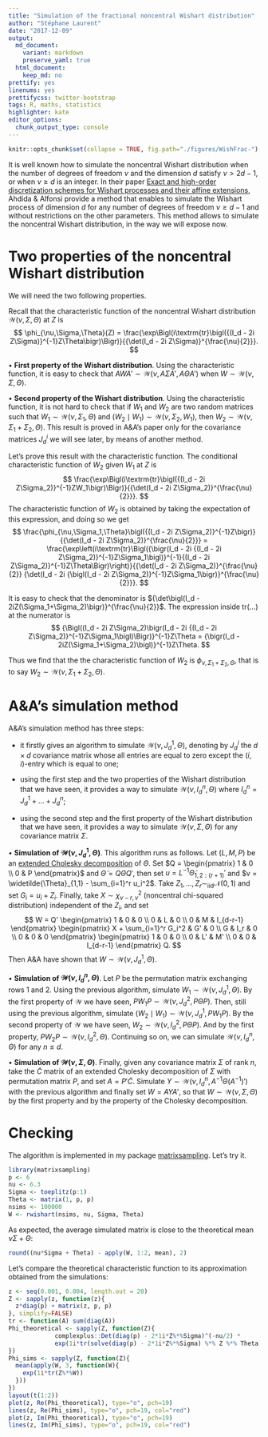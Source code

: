 ```yaml
---
title: "Simulation of the fractional noncentral Wishart distribution"
author: "Stéphane Laurent"
date: "2017-12-09"
output:
  md_document:
    variant: markdown
    preserve_yaml: true
  html_document:
    keep_md: no
prettify: yes
linenums: yes
prettifycss: twitter-bootstrap
tags: R, maths, statistics
highlighter: kate
editor_options: 
  chunk_output_type: console
---
```



```r
knitr::opts_chunk$set(collapse = TRUE, fig.path="./figures/WishFrac-")
```

It is well known how to simulate the noncentral Wishart distribution when the number 
of degrees of freedom $\nu$ and the dimension $d$ satisfy $\nu > 2d-1$, or when 
$\nu \geq d$ is an integer. 
In their paper [Exact and high-order discretization schemes for Wishart processes and their affine extensions](https://arxiv.org/abs/1006.2281), Ahdida & Alfonsi provide 
a method that enables to simulate the Wishart process of dimension $d$ for any number 
of degrees of freedom $\nu \geq d-1$ and without restrictions on the other parameters. 
This method allows to simulate the noncentral Wishart distribution, in the way we will 
expose now.

# Two properties of the noncentral Wishart distribution

We will need the two following properties. 

Recall that the characteristic function of the noncentral Wishart distribution $\mathcal{W}(\nu, \Sigma, \Theta)$ at $Z$ is 
$$
\phi_{\nu,\Sigma,\Theta}(Z) = \frac{\exp\Bigl(i\textrm{tr}\bigl({(I_d - 2i Z\Sigma)}^{-1}Z\Theta\bigr)\Bigr)}{{\det(I_d - 2i Z\Sigma)}^{\frac{\nu}{2}}}.
$$

$\bullet$ **First property of the Wishart distribution**. 
Using the characteristic function, it is easy to check that 
$A W A' \sim \mathcal{W}(\nu, A\Sigma A', A\Theta A')$ when 
$W \sim \mathcal{W}(\nu, \Sigma, \Theta)$.


$\bullet$ **Second property of the Wishart distribution**. 
Using the characteristic function, it is not hard to check that if $W_1$ and $W_2$ 
are two random matrices such that $W_1 \sim \mathcal{W}(\nu, \Sigma_1, \Theta)$ and 
$(W_2 \mid W_1) \sim \mathcal{W}(\nu, \Sigma_2, W_1)$, then 
$W_2 \sim \mathcal{W}(\nu, \Sigma_1+\Sigma_2, \Theta)$. 
This result is proved in A&A's paper only for the covariance matrices $J_d^i$ we will 
see later, by means of another method.

Let's prove this result with the characteristic function.
The conditional characteristic function of $W_2$ given $W_1$ at $Z$ is 
$$
\frac{\exp\Bigl(i\textrm{tr}\bigl({(I_d - 2i Z\Sigma_2)}^{-1}ZW_1\bigr)\Bigr)}{{\det(I_d - 2i Z\Sigma_2)}^{\frac{\nu}{2}}}.
$$
The characteristic function of $W_2$ is obtained by taking the expectation of this 
expression, and doing so we get
$$
\frac{\phi_{\nu,\Sigma_1,\Theta}\bigl({(I_d - 2i Z\Sigma_2)}^{-1}Z\bigr)}{{\det(I_d - 2i Z\Sigma_2)}^{\frac{\nu}{2}}}
= \frac{\exp\left(i\textrm{tr}\Bigl({\bigr(I_d - 2i {(I_d - 2i Z\Sigma_2)}^{-1}Z\Sigma_1\bigl)}^{-1}{(I_d - 2i Z\Sigma_2)}^{-1}Z\Theta\Bigr)\right)}{{\det(I_d - 2i Z\Sigma_2)}^{\frac{\nu}{2}} {\det(I_d - 2i {\bigl(I_d - 2i Z\Sigma_2)}^{-1}Z\Sigma_1\bigr)}^{\frac{\nu}{2}}}.
$$

It is easy to check that the denominator is 
${\det\bigl(I_d - 2iZ(\Sigma_1+\Sigma_2)\bigr)}^{\frac{\nu}{2}}$. 
The expression inside $\textrm{tr}(\ldots)$ at the numerator is 
$$
{\Bigl((I_d - 2i Z\Sigma_2)\bigr(I_d - 2i {(I_d - 2i Z\Sigma_2)}^{-1}Z\Sigma_1\bigl)\Bigr)}^{-1}Z\Theta 
= {\bigr(I_d - 2iZ(\Sigma_1+\Sigma_2)\bigl)}^{-1}Z\Theta. 
$$

Thus we find that the the characteristic function of $W_2$ is 
$\phi_{\nu, \Sigma_1+\Sigma_2,\Theta}$, that is to say 
$W_2 \sim \mathcal{W}(\nu, \Sigma_1+\Sigma_2, \Theta)$.


# A&A's simulation method

A&A's simulation method has three steps:

- it firstly gives an algorithm to simulate $\mathcal{W}(\nu, J_d^1, \Theta)$, 
denoting by $J_d^i$ the $d \times d$ covariance matrix whose all entries are 
equal to zero except the $(i,i)$-entry which is equal to one;

- using the first step and the two properties of the Wishart distribution 
that we have seen, it provides a way to simulate $\mathcal{W}(\nu, I_d^n, \Theta)$ 
where $I_d^n = J_d^1 + \ldots + J_d^n$;

- using the second step and the first property of the Wishart distribution 
that we have seen, it provides a way to simulate $\mathcal{W}(\nu, \Sigma, \Theta)$ 
for any covariance matrix $\Sigma$.


$\bullet$ **Simulation of $\mathcal{W}(\nu, J_d^1, \Theta)$**. 
This algorithm runs as follows. 
Let $(L,M,P)$ be an [extended Cholesky decomposition](https://laustep.github.io/stlahblog/posts/extendedCholesky.html) 
of $\Theta$. 
Set $Q = \begin{pmatrix} 1 & 0 \\ 0 & P \end{pmatrix}$ and 
$\widetilde{\Theta} = Q\Theta Q'$, then set 
$u = L^{-1}\widetilde{\Theta}_{1, 2:(r+1)}'$ and 
$v = \widetilde{\Theta}_{1,1} - \sum_{i=1}^r u_i^2$. 
Take $Z_1, \ldots, Z_r \sim_{\text{iid}} \mathcal{N}(0,1)$ and set 
$G_i = u_i + Z_i$. Finally, take $X \sim \chi^2_{\nu-r, v}$ (noncentral 
chi-squared distribution) independent of the $Z_i$, and set
$$
W =  
Q' \begin{pmatrix}
1 & 0 & 0 \\
0 & L & 0 \\
0 & M & I_{d-r-1}
\end{pmatrix} 
\begin{pmatrix}
X + \sum_{i=1}^r G_i^2 & G' & 0 \\
G & I_r & 0 \\
0 & 0 & 0
\end{pmatrix} 
\begin{pmatrix}
1 & 0 & 0 \\
0 & L' & M' \\
0 & 0 & I_{d-r-1}
\end{pmatrix} Q.
$$
Then A&A have shown that $W \sim \mathcal{W}(\nu, J_d^1, \Theta)$. 

$\bullet$ **Simulation of $\mathcal{W}(\nu, I_d^n, \Theta)$**. 
Let $P$ be the permutation matrix exchanging rows $1$ and $2$. 
Using the previous algorithm, simulate $W_1 \sim \mathcal{W}(\nu, J_d^1, \Theta)$. 
By the first property of $\mathcal{W}$ we have seen, 
$P W_1 P \sim \mathcal{W}(\nu, J_d^2, P\Theta P)$. 
Then, still using the previous algorithm, simulate 
$(W_2 \mid W_1) \sim \mathcal{W}(\nu, J_d^1, P W_1 P)$. 
By the second property of $\mathcal{W}$ we have seen, 
$W_2 \sim \mathcal{W}(\nu, I_d^2, P \Theta P)$. 
And by the first property, $P W_2 P \sim \mathcal{W}(\nu, I_d^2, \Theta)$. 
Continuing so on, we can simulate $\mathcal{W}(\nu, I_d^n, \Theta)$ 
for any $n \leq d$.

$\bullet$ **Simulation of $\mathcal{W}(\nu, \Sigma, \Theta)$**. 
Finally, given any covariance matrix $\Sigma$ of rank $n$, take the $\widetilde{C}$ 
matrix of an extended Cholesky decomposition of $\Sigma$ with permutation 
matrix $P$, and set $A = P'\widetilde{C}$. 
Simulate $Y \sim \mathcal{W}\bigl(\nu, I_d^n, A^{-1}\Theta{(A^{-1})}'\bigr)$ with 
the previous algorithm and finally set 
$W = AYA'$, so that $W \sim \mathcal{W}(\nu, \Sigma, \Theta)$ by the first property 
and by the property of the Cholesky decomposition.


# Checking

The algorithm is implemented in my package [matrixsampling](https://github.com/stla/matrixsampling). 
Let's try it. 

```r
library(matrixsampling)
p <- 6
nu <- 6.3
Sigma <- toeplitz(p:1)
Theta <- matrix(1, p, p)
nsims <- 100000
W <- rwishart(nsims, nu, Sigma, Theta)
```

As expected, the average simulated matrix is close to the theoretical mean $\nu \Sigma + \Theta$:

```r
round((nu*Sigma + Theta) - apply(W, 1:2, mean), 2)
```

Let's compare the theoretical characteristic function to its approximation obtained from the simulations:

```r
z <- seq(0.001, 0.004, length.out = 20)
Z <- sapply(z, function(z){
  z*diag(p) + matrix(z, p, p)
}, simplify=FALSE)
tr <- function(A) sum(diag(A))
Phi_theoretical <- sapply(Z, function(Z){
             complexplus::Det(diag(p) - 2*1i*Z%*%Sigma)^(-nu/2) * 
             exp(1i*tr(solve(diag(p) - 2*1i*Z%*%Sigma) %*% Z %*% Theta))
})
Phi_sims <- sapply(Z, function(Z){
  mean(apply(W, 3, function(W){
    exp(1i*tr(Z%*%W))
  }))
})
layout(t(1:2))
plot(z, Re(Phi_theoretical), type="o", pch=19)
lines(z, Re(Phi_sims), type="o", pch=19, col="red")
plot(z, Im(Phi_theoretical), type="o", pch=19)
lines(z, Im(Phi_sims), type="o", pch=19, col="red")
```
